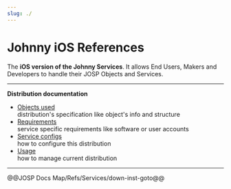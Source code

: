 ```yaml
---
slug: ./
---
```

# Johnny iOS References


<ReferenceIntro
logo_path="Johnny_iOS_Logo_250.png">

The **iOS version of the Johnny Services**.
It allows End Users, Makers and Developers to handle their JOSP Objects and Services.
</ReferenceIntro>

<ReferenceInfo
proj_name="Johnny iOS"
refs_dir="jsl_services/johnny_ios"
ver_stable="N/A"
ver_dev="0.1-DEV"
repo_name="com.robypomper.josp.jsl.johnny_ios"
/>

---

**Distribution documentation**

* [Objects used](objects_used)<br/>
  distribution's specification like object's info and structure
* [Requirements](requirements)<br/>
  service specific requirements like software or user accounts
* [Service configs](service_configs)<br/>
  how to configure this distribution
* [Usage](usage)<br/>
  how to manage current distribution

---

@@JOSP Docs Map/Refs/Services/down-inst-goto@@
